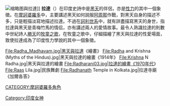 {{otheruses|拉達 (消歧義)}}
[[File:Radhamadhava.JPG|缩略图]]與拉達]]
{{Portal box|印度|神話}}
'''拉達'''（{{lang-sa|राधा}}）在印度史詩中是[[黑天|黑天]]的伴侶，亦是[[性力|性力]]的其中一個象徵。在[[摩訶婆羅多|摩訶婆羅多]]中，主要講述黑天如何說服[[阿周那|阿周那]]作戰，對黑天自身的描述不多，只是輕描淡寫地描述拉達。不過在[[訶利世系|訶利世系]]中，就有詳盡描寫黑天的身世，指拉達與黑天是青梅竹馬的情侣，亦有講述兩人的愛情故事。最令人熟識拉達的則數中世紀詩人[[勝天|勝天]]的[[牧童之歌|牧童之歌]]，在牧童之歌中，仔細描繪了黑天與拉達的性愛場面，致使拉達成為了印度性力學說的其中一個象徵。
<gallery widths="150px" heights="150px">
File:Radha_Madhavam.jpg|黑天與拉達《{{tsl|en|Raja Ravi Varma|Raja Ravi Varma}}繪畫》
File:Radha and Krishna (Myths of the Hindus).jpg|黑天與拉達的繪畫《1914年》
File:Krishna N Radha.jpg|黑天與拉達的繪畫
File:Radharani03.jpg|拉達的繪畫《1970年代》
File:Raas Lila.jpg|民族舞劇
File:Radhanath Temple in Kolkata.jpg|拉達寺廟《加爾各答》
</gallery>
{{commons+cat|Radha}}
{{印度神話}}
{{Authority control}}
{{hindu-myth-stub}}
[[CATEGORY:摩訶婆羅多角色|CATEGORY:摩訶婆羅多角色]]
[[Category:印度女神|Category:印度女神]]